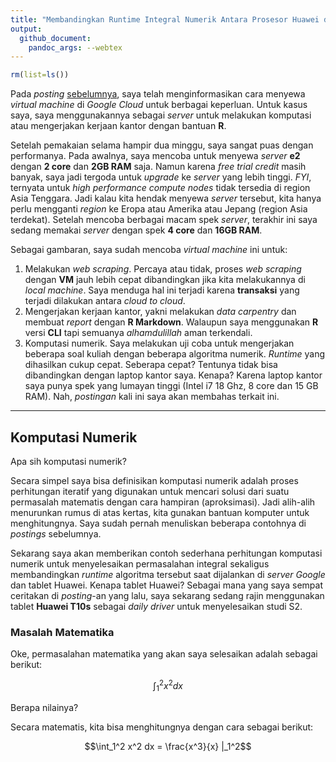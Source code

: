 ```yaml
---
title: "Membandingkan Runtime Integral Numerik Antara Prosesor Huawei dan Google Virtual Machine"
output: 
  github_document:
    pandoc_args: --webtex
---
```


```r
rm(list=ls())
```

Pada _posting_ [sebelumnya](https://ikanx101.com/blog/vm-cloud/), saya telah menginformasikan cara menyewa _virtual machine_ di _Google Cloud_ untuk berbagai keperluan. Untuk kasus saya, saya menggunakannya sebagai _server_ untuk melakukan komputasi atau mengerjakan kerjaan kantor dengan bantuan __R__.

Setelah pemakaian selama hampir dua minggu, saya sangat puas dengan performanya. Pada awalnya, saya mencoba untuk menyewa _server_ __e2__ dengan __2 core__ dan __2GB RAM__ saja. Namun karena _free trial credit_ masih banyak, saya jadi tergoda untuk _upgrade_ ke _server_ yang lebih tinggi. _FYI_, ternyata untuk _high performance compute nodes_ tidak tersedia di region Asia Tenggara. Jadi kalau kita hendak menyewa _server_ tersebut, kita hanya perlu mengganti _region_ ke Eropa atau Amerika atau Jepang (region Asia terdekat). Setelah mencoba berbagai macam spek _server_, terakhir ini saya sedang memakai _server_ dengan spek __4 core__ dan __16GB RAM__.

Sebagai gambaran, saya sudah mencoba _virtual machine_ ini untuk:

1. Melakukan _web scraping_. Percaya atau tidak, proses _web scraping_ dengan __VM__ jauh lebih cepat dibandingkan jika kita melakukannya di _local machine_. Saya menduga hal ini terjadi karena __transaksi__ yang terjadi dilakukan antara _cloud to cloud_.
1. Mengerjakan kerjaan kantor, yakni melakukan _data carpentry_ dan membuat _report_ dengan __R Markdown__. Walaupun saya menggunakan __R__ versi __CLI__ tapi semuanya _alhamdulillah_ aman terkendali.
1. Komputasi numerik. Saya melakukan uji coba untuk mengerjakan beberapa soal kuliah dengan beberapa algoritma numerik. _Runtime_ yang dihasilkan cukup cepat. Seberapa cepat? Tentunya tidak bisa dibandingkan dengan laptop kantor saya. Kenapa? Karena laptop kantor saya punya spek yang lumayan tinggi (Intel i7 18 Ghz, 8 core dan 15 GB RAM). Nah, _postingan_ kali ini saya akan membahas terkait ini.

---

## Komputasi Numerik

Apa sih komputasi numerik?

Secara simpel saya bisa definisikan komputasi numerik adalah proses perhitungan iteratif yang digunakan untuk mencari solusi dari suatu permasalah matematis dengan cara hampiran (aproksimasi). Jadi alih-alih menurunkan rumus di atas kertas, kita gunakan bantuan komputer untuk menghitungnya. Saya sudah pernah menuliskan beberapa contohnya di _postings_ sebelumnya.

Sekarang saya akan memberikan contoh sederhana perhitungan komputasi numerik untuk menyelesaikan permasalahan integral sekaligus membandingkan _runtime_ algoritma tersebut saat dijalankan di _server Google_ dan tablet Huawei. Kenapa tablet Huawei? Sebagai mana yang saya sempat ceritakan di _posting_-an yang lalu, saya sekarang sedang rajin menggunakan tablet __Huawei T10s__ sebagai _daily driver_ untuk menyelesaikan studi S2.

### Masalah Matematika

Oke, permasalahan matematika yang akan saya selesaikan adalah sebagai berikut:

$$\int_1^2 x^2 dx$$

Berapa nilainya?

Secara matematis, kita bisa menghitungnya dengan cara sebagai berikut:

$$\int_1^2 x^2 dx = \frac{x^3}{x} |_1^2$$

